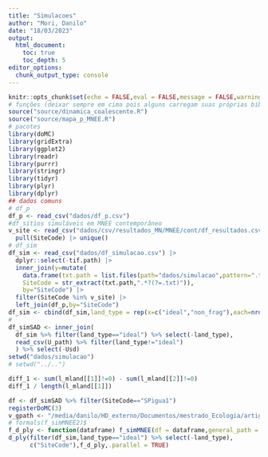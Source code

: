 ```yaml
---
title: "Simulacoes"
author: "Mori, Danilo"
date: "18/03/2023"
output: 
  html_document:
    toc: true
    toc_depth: 5
editor_options: 
  chunk_output_type: console
---
```


<style>
body {
text-align: justify}
</style>

```r
knitr::opts_chunk$set(echo = FALSE,eval = FALSE,message = FALSE,warning = FALSE)
# funções (deixar sempre em cima pois alguns carregam suas próprias bibliotecas)
source("source/dinamica_coalescente.R")
source("source/mapa_p_MNEE.R")
# pacotes
library(doMC)
library(gridExtra)
library(ggplot2)
library(readr)
library(purrr)
library(stringr)
library(tidyr)
library(plyr)
library(dplyr)
## dados comuns
# df_p
df_p <- read_csv("dados/df_p.csv")
#df_sítios simuláveis em MNEE contemporâneo
v_site <- read_csv("dados/csv/resultados_MN/MNEE/cont/df_resultados.csv") |> 
  pull(SiteCode) |> unique()
# df_sim
df_sim <- read_csv("dados/df_simulacao.csv") |> 
  dplyr::select(-tif.path) |> 
  inner_join(y=mutate(
    data.frame(txt.path = list.files(path="dados/simulacao",pattern=".txt")),
    SiteCode = str_extract(txt.path,".*?(?=.txt)")),
    by="SiteCode") |> 
  filter(SiteCode %in% v_site) |>
  left_join(df_p,by="SiteCode")
df_sim <- cbind(df_sim,land_type = rep(x=c("ideal","non_frag"),each=nrow(df_sim)))
#
df_simSAD <- inner_join(
  df_sim %>% filter(land_type=="ideal") %>% select(-land_type),
  read_csv(U_path) %>% filter(land_type!="ideal")
  ) %>% select(-Usd)
setwd("dados/simulacao")
# setwd("../..")
```


```r
diff_1 <- sum(l_mland[[1]]!=0) - sum(l_mland[[2]]!=0)
diff_1 / length(l_mland[[1]])
```


```r
df <- df_simSAD %>% filter(SiteCode=="SPigua1")
registerDoMC(3)
v_gpath <- "/media/danilo/HD_externo/Documentos/mestrado_Ecologia/artigo_principal/dados"
# formals(f_simMNEE2)$
f_d_ply <- function(dataframe) f_simMNEE(df = dataframe,general_path = v_gpath)
d_ply(filter(df_sim,land_type=="ideal") %>% select(-land_type),
      c("SiteCode"),f_d_ply,.parallel = TRUE)
```




